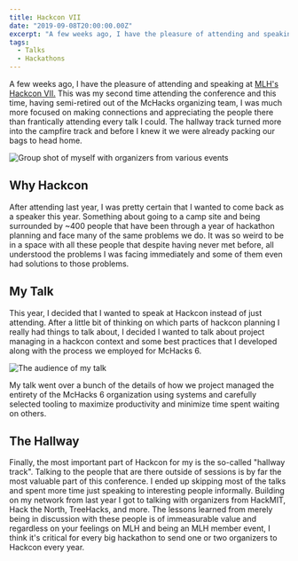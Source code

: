 ```yaml
---
title: Hackcon VII
date: "2019-09-08T20:00:00.00Z"
excerpt: "A few weeks ago, I have the pleasure of attending and speaking at MLH's Hackcon VII. This was my second time attending the conference and this time, having semi-retired out of the McHacks organizing team, I was much more focused on making connections and appreciating the people there than frantically attending every talk I could. The hallway track turned more into the campfire track and before I knew it we were already packing our bags to head home."
tags:
  - Talks
  - Hackathons
---
```


A few weeks ago, I have the pleasure of attending and speaking at [MLH's Hackcon VII.](https://hackcon.mlh.io) This was my second time attending the conference and this time, having semi-retired out of the McHacks organizing team, I was much more focused on making connections and appreciating the people there than frantically attending every talk I could. The hallway track turned more into the campfire track and before I knew it we were already packing our bags to head home.

![Group shot of myself with organizers from various events ](./the-rebellion.png)

## Why Hackcon

After attending last year, I was pretty certain that I wanted to come back as a speaker this year. Something about going to a camp site and being surrounded by ~400 people that have been through a year of hackathon planning and face many of the same problems we do. It was so weird to be in a space with all these people that despite having never met before, all understood the problems I was facing immediately and some of them even had solutions to those problems.

## My Talk

<YouTube youTubeId="ohRSceQGZ4g" />

This year, I decided that I wanted to speak at Hackcon instead of just attending. After a little bit of thinking on which parts of hackcon planning I really had things to talk about, I decided I wanted to talk about project managing in a hackcon context and some best practices that I developed along with the process we employed for McHacks 6.

![The audience of my talk ](./talk-audience.png "By the time the talk started, it was standing room only with people sitting on the floor! 😲")

My talk went over a bunch of the details of how we project managed the entirety of the McHacks 6 organization using systems and carefully selected tooling to maximize productivity and minimize time spent waiting on others.

## The Hallway

Finally, the most important part of Hackcon for my is the so-called "hallway track". Talking to the people that are there outside of sessions is by far the most valuable part of this conference. I ended up skipping most of the talks and spent more time just speaking to interesting people informally. Building on my network from last year I got to talking with organizers from HackMIT, Hack the North, TreeHacks, and more. The lessons learned from merely being in discussion with these people is of immeasurable value and regardless on your feelings on MLH and being an MLH member event, I think it's critical for every big hackathon to send one or two organizers to Hackcon every year.
